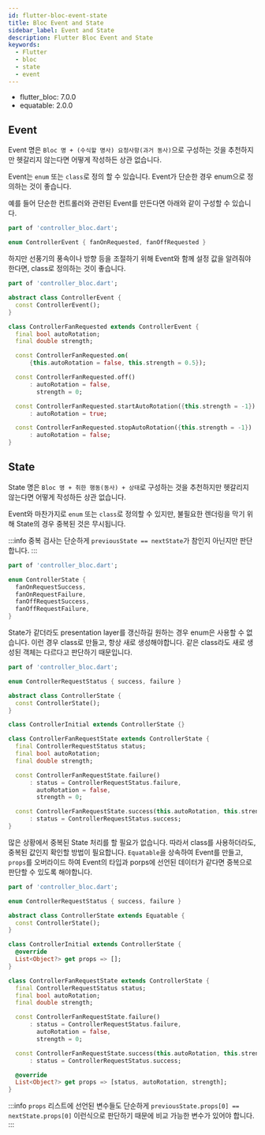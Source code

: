 ```yaml
---
id: flutter-bloc-event-state
title: Bloc Event and State
sidebar_label: Event and State
description: Flutter Bloc Event and State
keywords:
  - Flutter
  - bloc
  - state
  - event
---
```


- flutter_bloc: 7.0.0
- equatable: 2.0.0

## Event

Event 명은 `Bloc 명 + (수식할 명사) 요청사항(과거 동사)`으로 구성하는 것을 추천하지만 헷갈리지 않는다면 어떻게 작성하든 상관 없습니다.

Event는 `enum` 또는 `class`로 정의 할 수 있습니다. Event가 단순한 경우 enum으로 정의하는 것이 좋습니다.

예를 들어 단순한 컨트롤러와 관련된 Event를 만든다면 아래와 같이 구성할 수 있습니다.

```dart
part of 'controller_bloc.dart';

enum ControllerEvent { fanOnRequested, fanOffRequested }
```

하지만 선풍기의 풍속이나 방향 등을 조절하기 위해 Event와 함께 설정 값을 알려줘야한다면, class로 정의하는 것이 좋습니다.

```dart
part of 'controller_bloc.dart';

abstract class ControllerEvent {
  const ControllerEvent();
}

class ControllerFanRequested extends ControllerEvent {
  final bool autoRotation;
  final double strength;

  const ControllerFanRequested.on(
      {this.autoRotation = false, this.strength = 0.5});

  const ControllerFanRequested.off()
      : autoRotation = false,
        strength = 0;

  const ControllerFanRequested.startAutoRotation({this.strength = -1})
      : autoRotation = true;

  const ControllerFanRequested.stopAutoRotation({this.strength = -1})
      : autoRotation = false;
}
```

## State

State 명은 `Bloc 명 + 취한 행동(동사) + 상태`로 구성하는 것을 추천하지만 헷갈리지 않는다면 어떻게 작성하든 상관 없습니다.

Event와 마찬가지로 `enum` 또는 `class`로 정의할 수 있지만, 불필요한 렌더링을 막기 위해 State의 경우 중복된 것은 무시됩니다.

:::info
중복 검사는 단순하게 `previousState == nextState`가 참인지 아닌지만 판단합니다.
:::

```dart
part of 'controller_bloc.dart';

enum ControllerState {
  fanOnRequestSuccess,
  fanOnRequestFailure,
  fanOffRequestSuccess,
  fanOffRequestFailure,
}
```

State가 같더라도 presentation layer를 갱신하길 원하는 경우 enum은 사용할 수 없습니다. 이런 경우 class로 만들고, 항상 새로 생성해야합니다. 같은 class라도 새로 생성된 객체는 다르다고 판단하기 때문입니다.

```dart
part of 'controller_bloc.dart';

enum ControllerRequestStatus { success, failure }

abstract class ControllerState {
  const ControllerState();
}

class ControllerInitial extends ControllerState {}

class ControllerFanRequestState extends ControllerState {
  final ControllerRequestStatus status;
  final bool autoRotation;
  final double strength;

  const ControllerFanRequestState.failure()
      : status = ControllerRequestStatus.failure,
        autoRotation = false,
        strength = 0;

  const ControllerFanRequestState.success(this.autoRotation, this.strength)
      : status = ControllerRequestStatus.success;
}
```

많은 상황에서 중복된 State 처리를 할 필요가 없습니다. 따라서 class를 사용하더라도, 중복된 값인지 확인할 방법이 필요합니다. `Equatable`을 상속하여 Event를 만들고, `props`를 오버라이드 하여 Event의 타입과 porps에 선언된 데이터가 같다면 중복으로 판단할 수 있도록 해야합니다.

```dart
part of 'controller_bloc.dart';

enum ControllerRequestStatus { success, failure }

abstract class ControllerState extends Equatable {
  const ControllerState();
}

class ControllerInitial extends ControllerState {
  @override
  List<Object?> get props => [];
}

class ControllerFanRequestState extends ControllerState {
  final ControllerRequestStatus status;
  final bool autoRotation;
  final double strength;

  const ControllerFanRequestState.failure()
      : status = ControllerRequestStatus.failure,
        autoRotation = false,
        strength = 0;

  const ControllerFanRequestState.success(this.autoRotation, this.strength)
      : status = ControllerRequestStatus.success;

  @override
  List<Object?> get props => [status, autoRotation, strength];
}
```

:::info
`props` 리스트에 선언된 변수들도 단순하게 `previousState.props[0] == nextState.props[0]` 이런식으로 판단하기 때문에 비교 가능한 변수가 있어야 합니다.
:::
